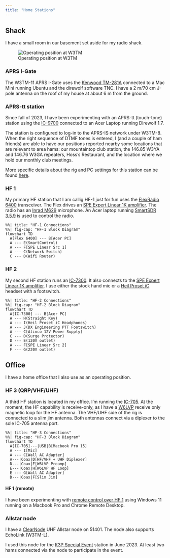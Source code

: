 ```yaml
---
title: "Home Stations"
---
```


## Shack

I have a small room in our basement set aside for my radio shack.

![Operating position at W3TM](img/home-shack-2023-12-reorg.jpeg)

### APRS I-Gate

The W3TM-11 APRS I-Gate uses the [Kenwood TM-281A](rigs.qmd#kenwood-tm-281a) connected to a Mac Mini running Ubuntu and the direwolf software TNC. I have a 2 m/70 cm J-pole antenna on the roof of my house at about 6 m from the ground.

### APRS-tt station

Since fall of 2023, I have been experimenting with an APRS-tt (touch-tone) station using the [IC-9700](rigs.qmd#icom-ic-9700) connected to an Acer Laptop running Direwolf 1.7.

The station is configured to log-in to the APRS-IS network under W3TM-8. When the right sequence of DTMF tones is entered, I (and a couple of ham friends) are able to have our positions reported nearby some locations that are relevant to area hams: our mountaintop club station, the 146.85 W3YA and 146.76 W3GA repeaters, Hoss's Restaurant, and the location where we hold our monthly club meetings.

More specific details about the rig and PC settings for this station can be found [here](ic-9700.qmd#aprs-tt).

### HF 1

My primary HF station that I am callig HF-1 just for fun uses the [FlexRadio 6400](rigs.qmd#flexradio-6400) transceiver.
The Flex drives an [SPE Expert Linear 1K amplifier](amplifiers.qmd#spe-expert-linear-1k).
The radio has an [Inrad M629](https://www.flexradio.com/wp-content/uploads/M629__29896.1676037008.1280.1280.jpg) microphone.
An Acer laptop running [SmartSDR 3.5.9](https://www.flexradio.com/ssdr/ssdr-for-windows/) is used to control the radio.

```mermaid
%%| title: "HF-1 Connections"
%%| fig-cap: "HF-1 Block Diagram"
flowchart TD
  A[Flex 6400] --- B[Acer PC]
  A --- E(SmartControl)
  A --- F[SPE Linear Src 1]
  A --- C(Network Switch)
  C --- D(Wifi Router)
```

### HF 2

My second HF station runs an [IC-7300](rigs.qmd#icom-ic-7300).
It also connects to the [SPE Expert Linear 1K amplifier](amplifiers.qmd#spe-expert-linear-1k).
I use either the stock hand mic or a [Heil Proset iC](https://heilhamradio.com/product/pro-set/#dipipopup-9149) headset with a footswitch.

```mermaid
%%| title: "HF-2 Connections"
%%| fig-cap: "HF-2 Block Diagram"
flowchart TD
  A[IC-7300] --- B[Acer PC]
  A --- H(Straight Key)
  A --- I(Heil Proset iC Headphones)
  A --- J(DX Engineering PTT Footswitch)
  A --- C[Alinco 12V Power Supply]
  C --- D(Surge Protector)
  D --- E(120V outlet)
  A --- F[SPE Linear Src 2]
  F --- G(220V outlet)
```


## Office

I have a home office that I also use as an operating position.

### HF 3 (QRP/VHF/UHF)

A third HF station is located in my office.
I'm running the [IC-705](rigs.qmd#icom-ic-705).
At the moment, the HF capability is receive-only, as I have a [W6LVP](https://www.w6lvp.com/product/w6lvp-amplified-receive-only-magnetic-loop-antenna/) receive only magnetic loop for the HF antenna.
The VHF/UHF side of the rig is connected to a slim jim antenna.
Both antennas connect via a diplexer to the sole IC-705 antenna port.

```mermaid
%%| title: "HF-3 Connections"
%%| fig-cap: "HF-3 Block Diagram"
flowchart TD
  A[IC-705]---|USB|B[Macbook Pro 15]
  A --- I[Mic]
  A --- C[Wall AC Adapter]
  A---|Coax|D[HF/VHF + UHF Diplexer]
  D---|Coax|E[W6LVP Preamp]
  E---|Coax|H[W6LVP HF Loop]
  E --- G[Wall AC Adapter]
  D---|Coax|F[Slim Jim]
```

#### HF 1 (remote)

I have been experimenting with [remote control over HF 1](flex-6400.qmd) using Windows 11 running on a Macbook Pro and Chrome Remote Desktop.

### Allstar node

I have a [ClearNode](https://www.node-ventures.com/buy-clearnode/) UHF Allstar node on 51401.
The node also supports EchoLink (W3TM-L).

I used this node for the [K3P Special Event](https://w3tm.org/events.html#pride-k3p) station in June 2023. 
At least two hams connected via the node to participate in the event.
